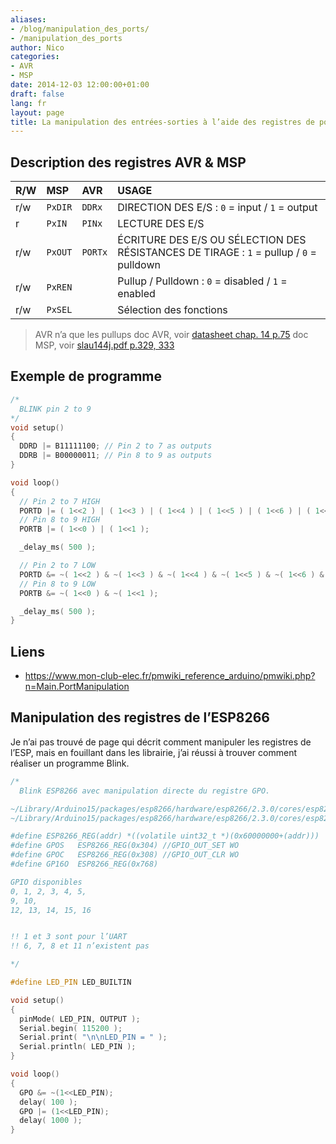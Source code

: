 ```yaml
---
aliases:
- /blog/manipulation_des_ports/
- /manipulation_des_ports
author: Nico
categories:
- AVR
- MSP
date: 2014-12-03 12:00:00+01:00
draft: false
lang: fr
layout: page
title: La manipulation des entrées-sorties à l’aide des registres de port
---
```


## Description des registres AVR & MSP

| R/W | MSP     | AVR     | USAGE                                                                                   |
| :-- | :------ | :------ | :-------------------------------------------------------------------------------------- |
| r/w | `PxDIR` | `DDRx`  | DIRECTION DES E/S : `0` = input / `1` = output                                          |
| r   | `PxIN`  | `PINx`  | LECTURE DES E/S                                                                         |
| r/w | `PxOUT` | `PORTx` | ÉCRITURE DES E/S OU SÉLECTION DES RÉSISTANCES DE TIRAGE : `1` = pullup / `0` = pulldown |
| r/w | `PxREN` |         | Pullup / Pulldown : `0` = disabled / `1` = enabled                                      |
| r/w | `PxSEL` |         | Sélection des fonctions                                                                 |

> AVR n’a que les pullups
> doc AVR, voir [datasheet chap. 14 p.75](https://ww1.microchip.com/downloads/en/DeviceDoc/Atmel-7810-Automotive-Microcontrollers-ATmega328P_Datasheet.pdf)
> doc MSP, voir [slau144j.pdf p.329, 333](https://www.ti.com/lit/ug/slau144j/slau144j.pdf)

## Exemple de programme

```c++
/*
  BLINK pin 2 to 9
*/
void setup()
{
  DDRD |= B11111100; // Pin 2 to 7 as outputs
  DDRB |= B00000011; // Pin 8 to 9 as outputs
}

void loop()
{
  // Pin 2 to 7 HIGH
  PORTD |= ( 1<<2 ) | ( 1<<3 ) | ( 1<<4 ) | ( 1<<5 ) | ( 1<<6 ) | ( 1<<7 );
  // Pin 8 to 9 HIGH
  PORTB |= ( 1<<0 ) | ( 1<<1 );

  _delay_ms( 500 );

  // Pin 2 to 7 LOW
  PORTD &= ~( 1<<2 ) & ~( 1<<3 ) & ~( 1<<4 ) & ~( 1<<5 ) & ~( 1<<6 ) & ~( 1<<7 );
  // Pin 8 to 9 LOW
  PORTB &= ~( 1<<0 ) & ~( 1<<1 );

  _delay_ms( 500 );
}
```

## Liens

-   <https://www.mon-club-elec.fr/pmwiki_reference_arduino/pmwiki.php?n=Main.PortManipulation>

## Manipulation des registres de l’ESP8266

Je n’ai pas trouvé de page qui décrit comment manipuler les registres de l’ESP, mais en fouillant dans les librairie, j’ai réussi à trouver comment réaliser un programme Blink.

```c++
/*
  Blink ESP8266 avec manipulation directe du registre GPO.

~/Library/Arduino15/packages/esp8266/hardware/esp8266/2.3.0/cores/esp8266/core_esp8266_wiring_digital.c
~/Library/Arduino15/packages/esp8266/hardware/esp8266/2.3.0/cores/esp8266/esp8266_peri.h

#define ESP8266_REG(addr) *((volatile uint32_t *)(0x60000000+(addr)))
#define GPOS   ESP8266_REG(0x304) //GPIO_OUT_SET WO
#define GPOC   ESP8266_REG(0x308) //GPIO_OUT_CLR WO
#define GP16O  ESP8266_REG(0x768)

GPIO disponibles
0, 1, 2, 3, 4, 5,
9, 10,
12, 13, 14, 15, 16


!! 1 et 3 sont pour l’UART
!! 6, 7, 8 et 11 n’existent pas

*/

#define LED_PIN LED_BUILTIN

void setup()
{
  pinMode( LED_PIN, OUTPUT );
  Serial.begin( 115200 );
  Serial.print( "\n\nLED_PIN = " );
  Serial.println( LED_PIN );
}

void loop()
{
  GPO &= ~(1<<LED_PIN);
  delay( 100 );
  GPO |= (1<<LED_PIN);
  delay( 1000 );
}
```
